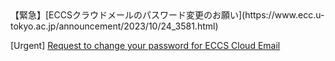 <div class="box--alert">
  【緊急】[ECCSクラウドメールのパスワード変更のお願い](https://www.ecc.u-tokyo.ac.jp/announcement/2023/10/24_3581.html)

  [Urgent] [Request to change your password for ECCS Cloud Email](https://www.ecc.u-tokyo.ac.jp/en/announcement/2023/10/24_3582.html)
</div>
